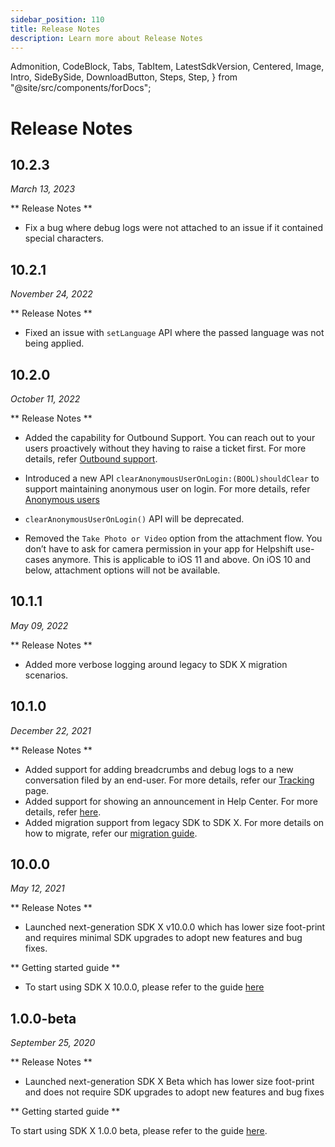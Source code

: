 ```yaml
---
sidebar_position: 110
title: Release Notes
description: Learn more about Release Notes
---
```


  Admonition,
  CodeBlock,
  Tabs,
  TabItem,
  LatestSdkVersion,
  Centered,
  Image,
  Intro,
  SideBySide,
  DownloadButton,
  Steps,
  Step,
} from "@site/src/components/forDocs";

# Release Notes

<Intro>

</Intro>

<LatestSdkVersion>

## 10.2.3

<DownloadButton
  text="Download SDK"
  link="[% sdkx_ios.sdk_url %]"
  classes="mb-4"
/>

_March 13, 2023_

</LatestSdkVersion>

** Release Notes **

- Fix a bug where debug logs were not attached to an issue if it contained special characters.

## 10.2.1

_November 24, 2022_

** Release Notes **

- Fixed an issue with `setLanguage` API where the passed language was not being applied.

## 10.2.0

_October 11, 2022_

** Release Notes **

- Added the capability for Outbound Support. You can reach out to your users proactively without they having to raise a ticket first. For more details, refer [Outbound support](/sdkx_ios/outbound-support).

- Introduced a new API `clearAnonymousUserOnLogin:(BOOL)shouldClear` to support maintaining anonymous user on login. For more details, refer [Anonymous users](/sdkx_ios/users#anonymous-users)

- `clearAnonymousUserOnLogin()` API will be deprecated.

- Removed the `Take Photo or Video` option from the attachment flow. You don’t have to ask for camera permission in your app for Helpshift use-cases anymore. This is applicable to iOS 11 and above. On iOS 10 and below, attachment options will not be available.

## 10.1.1

_May 09, 2022_

** Release Notes **

- Added more verbose logging around legacy to SDK X migration scenarios.

## 10.1.0

_December 22, 2021_

** Release Notes **

- Added support for adding breadcrumbs and debug logs to a new conversation filed by an end-user. For more details, refer our [Tracking](/sdkx_ios/tracking) page.
- Added support for showing an announcement in Help Center. For more details, refer [here](https://support.helpshift.com/hc/en/13-helpshift-technical-support/faq/643-help-center-procedures-prepare-an-announcement/).
- Added migration support from legacy SDK to SDK X. For more details on how to migrate, refer our [migration guide](/sdkx_ios/migration-guide).

## 10.0.0

_May 12, 2021_

** Release Notes **

- Launched next-generation SDK X v10.0.0 which has lower size foot-print and requires minimal SDK upgrades to adopt new features and bug fixes.

** Getting started guide **

- To start using SDK X 10.0.0, please refer to the guide [here](/sdkx_ios/getting-started)

## 1.0.0-beta

_September 25, 2020_

** Release Notes **

- Launched next-generation SDK X Beta which has lower size foot-print and does not require SDK upgrades to adopt new features and bug fixes

** Getting started guide **

To start using SDK X 1.0.0 beta, please refer to the guide [here](/sdkx_ios/getting-started/).
